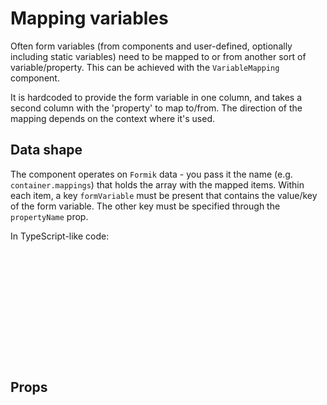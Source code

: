 

<Meta of={VariableMappingStories} />

# Mapping variables

Often form variables (from components and user-defined, optionally including static variables) need
to be mapped to or from another sort of variable/property. This can be achieved with the
`VariableMapping` component.

It is hardcoded to provide the form variable in one column, and takes a second column with the
'property' to map to/from. The direction of the mapping depends on the context where it's used.

<Canvas of={VariableMappingStories.Default} />

## Data shape

The component operates on `Formik` data - you pass it the name (e.g. `container.mappings`) that
holds the array with the mapped items. Within each item, a key `formVariable` must be present that
contains the value/key of the form variable. The other key must be specified through the
`propertyName` prop.

In TypeScript-like code:

```ts
// K must be the `propertyName` prop
interface Mapping<K extends string> {
  formVariable: string;
  [K]: any;
}

const mappings: Mapping<'someProperty'>[] = [
  {
    formVariable: 'someFormComponent',
    someProperty: 'foo',
  },
];
```

## Props

<ArgTypes of={VariableMapping} />
